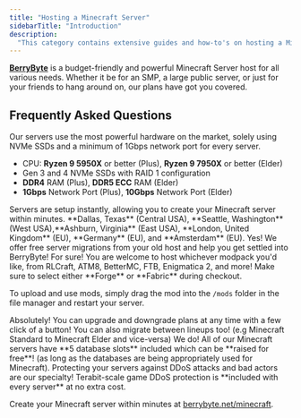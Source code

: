 ---
title: "Hosting a Minecraft Server"
sidebarTitle: "Introduction"
description:
  "This category contains extensive guides and how-to's on hosting a Minecraft server."
---

**[BerryByte](https://berrybyte.net/minecraft-server-hosting)** is a budget-friendly and powerful Minecraft Server host for all various needs. Whether it be for an SMP, a large public server, or just for your friends to hang around on, our plans have got you covered.

## Frequently Asked Questions

<AccordionGroup>

<Accordion title="What are the specs on the servers?">
Our servers use the most powerful hardware on the market, solely using NVMe SSDs and a minimum of 1Gbps network port for every server.

- CPU: **Ryzen 9 5950X** or better (Plus), **Ryzen 9 7950X** or better (Elder)
- Gen 3 and 4 NVMe SSDs with RAID 1 configuration
- **DDR4** RAM (Plus), **DDR5 ECC** RAM (Elder)
- **1Gbps** Network Port (Plus), **10Gbps** Network Port (Elder)
</Accordion>

<Accordion title="How long does setup take?">
Servers are setup instantly, allowing you to create your Minecraft server within minutes.
</Accordion>

<Accordion title="What locations are the servers in?">
**Dallas, Texas** (Central USA), **Seattle, Washington** (West USA),**Ashburn, Virginia** (East USA), **London, United Kingdom** (EU), **Germany** (EU), and **Amsterdam** (EU).
</Accordion>

<Accordion title="Can I migrate my existing server to BerryByte?">
Yes! We offer free server migrations from your old host and help you get settled into BerryByte!
</Accordion>

<Accordion title="Do you support mods/modpacks or other server types?">
For sure! You are welcome to host whichever modpack you'd like, from RLCraft, ATM8, BetterMC, FTB, Enigmatica 2, and more! Make sure to select either **Forge** or **Fabric** during checkout.

To upload and use mods, simply drag the mod into the `/mods` folder in the file manager and restart your server.
</Accordion>

<Accordion title="Can I upgrade/downgrade my server later on?">
Absolutely! You can upgrade and downgrade plans at any time with a few click of a button! You can also migrate between lineups too! (e.g Minecraft Standard to Minecraft Elder and vice-versa)
</Accordion>

<Accordion title="Do you support MySQL databases?">
We do! All of our Minecraft servers have **5 database slots** included which can be **raised for free**! (as long as the databases are being appropriately used for Minecraft).
</Accordion>

<Accordion title="Are the servers DDoS protected?">
Protecting your servers against DDoS attacks and bad actors are our specialty! Terabit-scale game DDoS protection is **included with every server** at no extra cost.
</Accordion>

</AccordionGroup>


Create your Minecraft server within minutes at [berrybyte.net/minecraft](https://berrybyte.net/minecraft/).
